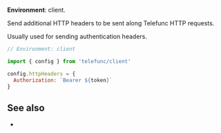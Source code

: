 
**Environment**: client.

Send additional HTTP headers to be sent along Telefunc HTTP requests.

Usually used for sending authentication headers.

```js
// Environment: client

import { config } from 'telefunc/client'

config.httpHeaders = {
  Authorization: `Bearer ${token}`
}
```

<ConfigWhereClient />


## See also

- <Link href="/permissions" />
